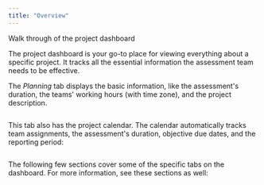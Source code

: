 ```yaml
---
title: "Overview"
---
```


Walk through of the project dashboard

The project dashboard is your go-to place for viewing everything about a specific project. It tracks all the essential information the assessment team needs to be effective.

The _Planning_ tab displays the basic information, like the assessment's duration, the teams' working hours (with time zone), and the project description.

<Frame>
  <img src="../../images/features/image-5.avif" alt=""/>
</Frame>

This tab also has the project calendar. The calendar automatically tracks team assignments, the assessment's duration, objective due dates, and the reporting period:

<Frame>
  <img src="../../images/features/image-6.avif" alt=""/>
</Frame>

The following few sections cover some of the specific tabs on the dashboard. For more information, see these sections as well:

<CardGroup cols={3}> <Card title="Infrastructure Management" icon="server" iconType="solid" href="/features/infrastructure-management" /> <Card title="Reporting" icon="chart-bar" iconType="solid" href="/features/reporting" /> <Card title="Activity Logging" icon="clipboard-list" iconType="solid" href="/features/operation-logs" /> </CardGroup>
